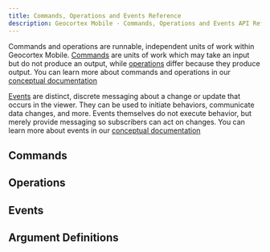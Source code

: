 ```yaml
---
title: Commands, Operations and Events Reference
description: Geocortex Mobile - Commands, Operations and Events API Reference
---
```



Commands and operations are runnable, independent units of work within Geocortex Mobile. [Commands](#commands) are units of work which may take an input but do not produce an output, while [operations](#operations) differ because they produce output. You can learn more about commands and operations in our [conceptual documentation](configuration-commands-operations.mdx)

[Events](#events) are distinct, discrete messaging about a change or update that occurs in the viewer. They can be used to initiate behaviors, communicate data changes, and more. Events themselves do not execute behavior, but merely provide messaging so subscribers can act on changes. You can learn more about events in our [conceptual documentation](configuration-events.mdx)

## Commands

<ViewerMessaging product="mobile" type="command" />

## Operations

<ViewerMessaging product="mobile" type="operation" />

## Events

<ViewerMessaging product="mobile" type="event" />

## Argument Definitions

<ViewerMessaging product="mobile" type="argument" />
